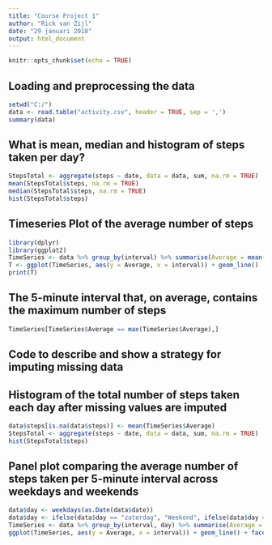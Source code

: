 ---
title: "Course Project 1"
author: "Rick van Zijl"
date: "29 januari 2018"
output: html_document
---

```{r setup, include=FALSE}
knitr::opts_chunk$set(echo = TRUE)
```

## Loading and preprocessing the data


```{r}
setwd("C:/")
data <- read.table("activity.csv", header = TRUE, sep = ',')
summary(data)
```

## What is mean, median and histogram of steps taken per day?

```{r}
StepsTotal <- aggregate(steps ~ date, data = data, sum, na.rm = TRUE)
mean(StepsTotal$steps, na.rm = TRUE)
median(StepsTotal$steps, na.rm = TRUE)
hist(StepsTotal$steps)

```

## Timeseries Plot of the average number of steps

```{r}
library(dplyr)
library(ggplot2)
TimeSeries <- data %>% group_by(interval) %>% summarise(Average = mean(steps, na.rm = TRUE))
T <- ggplot(TimeSeries, aes(y = Average, x = interval)) + geom_line()
print(T)
```

## The 5-minute interval that, on average, contains the maximum number of steps
```{r}
TimeSeries[TimeSeries$Average == max(TimeSeries$Average),]
```

## Code to describe and show a strategy for imputing missing data
## Histogram of the total number of steps taken each day after missing values are imputed

```{r}
data$steps[is.na(data$steps)] <- mean(TimeSeries$Average)
StepsTotal <- aggregate(steps ~ date, data = data, sum, na.rm = TRUE)
hist(StepsTotal$steps)
```

## Panel plot comparing the average number of steps taken per 5-minute interval across weekdays and weekends

```{r}
data$day <- weekdays(as.Date(data$date))
data$day <- ifelse(data$day == "zaterdag", "Weekend", ifelse(data$day == "zondag", "Weekend", "Workingday"))
TimeSeries <- data %>% group_by(interval, day) %>% summarise(Average = mean(steps, na.rm = TRUE))
ggplot(TimeSeries, aes(y = Average, x = interval)) + geom_line() + facet_grid(. ~ day)

```
